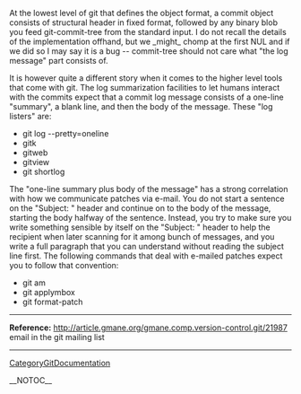 At the lowest level of git that defines the object format, a commit object consists of structural header in fixed format, followed by any binary blob you feed git-commit-tree from the standard input.  I do not recall the details of the implementation offhand, but we _might_ chomp at the first NUL and if we did so I may say it is a bug -- commit-tree should not care what "the log message" part consists of.

It is however quite a different story when it comes to the higher level tools that come with git.  The log summarization facilities to let humans interact with the commits expect that a commit log message consists of a one-line "summary", a blank line, and then the body of the message.  These "log listers" are:

* git log --pretty=oneline
* gitk
* gitweb
* gitview
* git shortlog

The "one-line summary plus body of the message" has a strong correlation with how we communicate patches via e-mail.  You do not start a sentence on the "Subject: " header and continue on
to the body of the message, starting the body halfway of the sentence.  Instead, you try to make sure you write something sensible by itself on the "Subject: " header to help the recipient when later scanning for it among bunch of messages, and you write a full paragraph that you can understand without reading the subject line first.  The following commands that deal with e-mailed patches expect you to follow that convention:

* git am
* git applymbox
* git format-patch

----
<b>Reference:</b> [[http://article.gmane.org/gmane.comp.version-control.git/21987]] email in the git mailing list
----
[[CategoryGitDocumentation]]

__NOTOC__